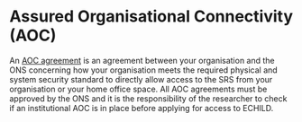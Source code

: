 # Assured Organisational Connectivity (AOC) {#sec-access-aoc}

An 
[AOC agreement](https://www.ons.gov.uk/aboutus/whatwedo/statistics/requestingstatistics/secureresearchservice/accessthedatasecurely#assured-organisational-connectivity-aoc) 
is an agreement between your organisation and the ONS concerning how your 
organisation meets the required physical and system security standard to 
directly allow access to the SRS from your organisation or your home office 
space. All AOC agreements must be approved by the ONS and it is the 
responsibility of the researcher to check if an institutional AOC is in place 
before applying for access to ECHILD.
